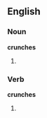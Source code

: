 ==English==
===Noun===
'''crunches'''
# {{plural of|[[crunch]]}}

===Verb===
'''crunches'''
# {{third-person singular of|[[crunch]]}}